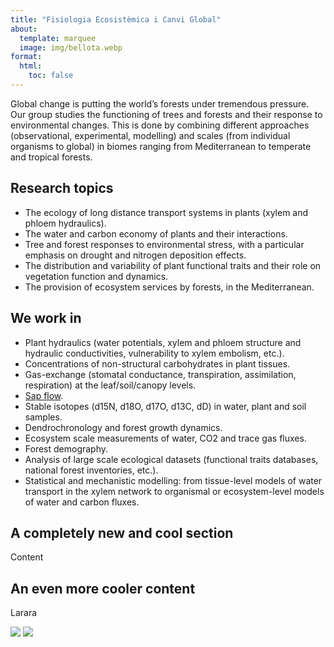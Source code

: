 ```yaml
---
title: "Fisiologia Ecosistèmica i Canvi Global"
about:
  template: marquee
  image: img/bellota.webp
format: 
  html: 
    toc: false
---
```


Global change is putting the world’s forests under tremendous pressure. Our group studies the functioning of trees and forests and their response to environmental changes. This is done by combining different approaches (observational, experimental, modelling) and scales (from individual organisms to global) in biomes ranging from Mediterranean to temperate and tropical forests.

## Research topics

+ The ecology of long distance transport systems in plants (xylem and phloem hydraulics).
+ The water and carbon economy of plants and their interactions.
+ Tree and forest responses to environmental stress, with a particular emphasis on drought and nitrogen deposition effects.
+ The distribution and variability of plant functional traits and their role on vegetation function and dynamics.
+ The provision of ecosystem services by forests, in the Mediterranean.

## We work in

+ Plant hydraulics (water potentials, xylem and phloem structure and hydraulic conductivities, vulnerability to xylem embolism, etc.).
+ Concentrations of non-structural carbohydrates in plant tissues.
+ Gas-exchange (stomatal conductance, transpiration, assimilation, respiration) at the leaf/soil/canopy levels.
+ [Sap flow](sapflux.qmd).
+ Stable isotopes (d15N, d18O, d17O, d13C, dD) in water, plant and soil samples.
+ Dendrochronology and forest growth dynamics.
+ Ecosystem scale measurements of water, CO2 and trace gas fluxes.
+ Forest demography.
+ Analysis of large scale ecological datasets (functional traits databases, national forest inventories, etc.).
+ Statistical and mechanistic modelling: from tissue-level models of water transport in the xylem network to organismal or ecosystem-level models of water and carbon fluxes.


## A completely new and cool section

Content


## An even more cooler content

Larara 

![](/img/bellota.webp)
![](/img/tree.webp)
